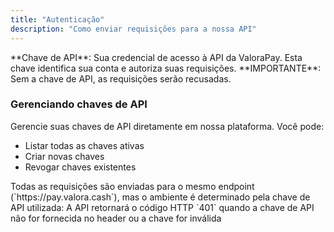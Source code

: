 ```yaml
---
title: "Autenticação"
description: "Como enviar requisições para a nossa API"
---
```


<Tip>
  **Chave de API**: Sua credencial de acesso à API da ValoraPay. Esta chave identifica sua conta e autoriza suas requisições. **IMPORTANTE**: Sem a chave de API, as requisições serão recusadas.
</Tip>

### **Gerenciando chaves de API**

Gerencie suas chaves de API diretamente em nossa plataforma. Você pode:

- Listar todas as chaves ativas
- Criar novas chaves
- Revogar chaves existentes

<Info>
  Todas as requisições são enviadas para o mesmo endpoint (`https://pay.valora.cash`), mas o ambiente é determinado pela chave de API utilizada:
</Info>

<Warning>
  A API retornará o código HTTP `401` quando a chave de API não for fornecida no header ou a chave for inválida
</Warning>